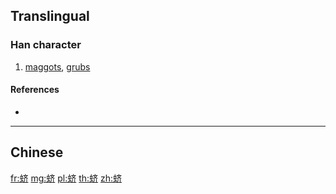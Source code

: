 {{character info/new}}
{{also|蠐}}
==Translingual==

===Han character===
{{Han char|rn=142|rad=虫|as=06|sn=12|four=|canj=LIYKL}}

# [[maggots]], [[grubs]]

====References====
* {{Han ref|kx=1083.151|hdz=42851.100|uh=86F4|ud=34548}}

----

==Chinese==
{{zh-see|蠐}}

[[fr:蛴]]
[[mg:蛴]]
[[pl:蛴]]
[[th:蛴]]
[[zh:蛴]]